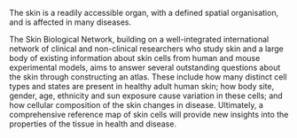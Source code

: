 The skin is a readily accessible organ, with a defined spatial organisation, and is affected in many diseases.

The Skin Biological Network, building on a well-integrated international network of clinical and non-clinical researchers who study skin and a large body of existing information about skin cells from human and mouse experimental models, aims to answer several outstanding questions about the skin through constructing an atlas. These include how many distinct cell types and states are present in healthy adult human skin; how body site, gender, age, ethnicity and sun exposure cause variation in these cells; and how cellular composition of the skin changes in disease. Ultimately, a comprehensive reference map of skin cells will provide new insights into the properties of the tissue in health and disease.
